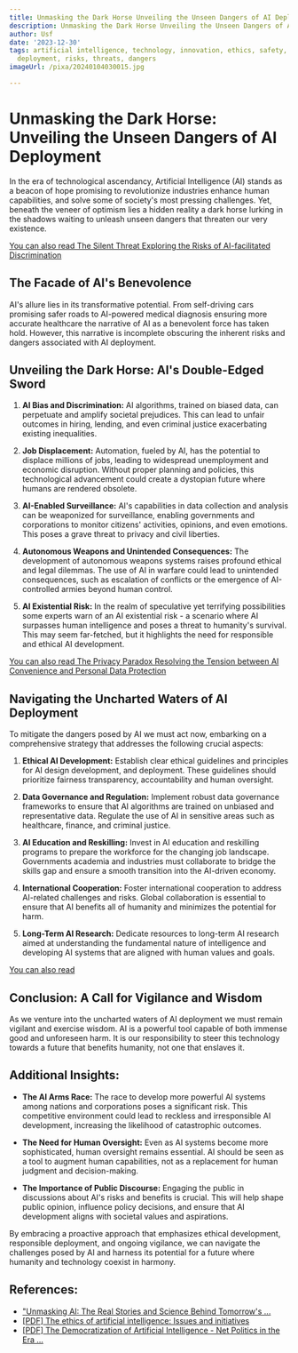 ```yaml
---
title: Unmasking the Dark Horse Unveiling the Unseen Dangers of AI Deployment
description: Unmasking the Dark Horse Unveiling the Unseen Dangers of AI Deployment
author: Usf
date: '2023-12-30'
tags: artificial intelligence, technology, innovation, ethics, safety, regulation,
  deployment, risks, threats, dangers
imageUrl: /pixa/20240104030015.jpg

---
```

# Unmasking  the Dark Horse: Unveiling the Unseen Dangers of AI Deployment

In the  era of technological ascendancy, Artificial Intelligence (AI) stands as a beacon of hope promising to revolutionize industries enhance human capabilities, and solve some of  society's most pressing challenges. Yet, beneath the veneer of optimism  lies a hidden reality a dark horse lurking in  the  shadows waiting to unleash unseen dangers that threaten our very existence.

[You  can also read The Silent Threat Exploring the Risks of AI-facilitated Discrimination](The%20Silent%20Threat%20Exploring%20the%20Risks%20of%20AI-facilitated%20Discrimination)


##  The Facade  of AI's Benevolence

AI's allure lies in its transformative potential. From self-driving cars promising safer roads to AI-powered medical diagnosis ensuring more accurate healthcare  the narrative of AI as a  benevolent force has taken hold. However,  this narrative is incomplete obscuring the inherent risks and dangers associated  with AI deployment.

## Unveiling the Dark Horse: AI's Double-Edged Sword

1. **AI Bias and Discrimination:** AI algorithms,  trained on biased  data, can perpetuate and amplify societal prejudices. This can lead  to unfair outcomes in hiring, lending, and even criminal justice exacerbating existing  inequalities.

2. **Job Displacement:** Automation, fueled by AI, has the potential to displace millions of jobs, leading to widespread unemployment and economic disruption. Without proper  planning and policies,  this technological advancement  could create  a dystopian future where humans are rendered obsolete.

3. **AI-Enabled Surveillance:** AI's capabilities in data collection and  analysis can be weaponized for surveillance, enabling governments and corporations to monitor citizens' activities,  opinions,  and  even emotions. This poses a  grave threat to  privacy and civil liberties.

4. **Autonomous Weapons and Unintended Consequences:** The development of autonomous weapons  systems raises profound ethical and  legal dilemmas. The use of AI in warfare could lead to unintended  consequences, such as escalation of conflicts or  the emergence of AI-controlled armies beyond human control.

5. **AI Existential Risk:** In the realm of speculative yet  terrifying possibilities some  experts warn of an AI existential risk -  a scenario where AI surpasses  human intelligence and poses a  threat to humanity's  survival. This may seem far-fetched, but it highlights the need for responsible and  ethical AI development.

[You can also read The Privacy Paradox  Resolving the Tension between AI Convenience and Personal Data Protection](The%20Privacy%20Paradox%20Resolving%20the%20Tension%20between%20AI%20Convenience%20and%20Personal%20Data%20Protection)


## Navigating the  Uncharted Waters of AI Deployment

To mitigate the dangers posed by AI we must act now, embarking on  a  comprehensive strategy that addresses the following crucial aspects:

1. **Ethical AI Development:** Establish clear ethical  guidelines and principles for AI  design development, and deployment.  These guidelines  should prioritize fairness transparency, accountability and  human oversight.

2. **Data Governance and Regulation:** Implement robust data governance frameworks to ensure that AI algorithms are trained on  unbiased and representative data. Regulate the use of AI in sensitive areas such as healthcare, finance, and criminal justice.

3. **AI Education and Reskilling:** Invest in AI education and reskilling programs  to prepare  the workforce for the changing job landscape. Governments academia and industries must collaborate to bridge the skills gap and ensure a  smooth transition into the AI-driven economy.

4.  **International Cooperation:** Foster international cooperation to address AI-related  challenges and risks. Global collaboration is essential to ensure that AI benefits all of humanity and minimizes  the potential for harm.

5. **Long-Term AI Research:** Dedicate resources to long-term AI research aimed at understanding the fundamental nature of intelligence and developing AI systems that are aligned with human values and  goals.

[You can also read ]()


## Conclusion:  A Call for Vigilance and Wisdom

As we  venture into the uncharted waters of AI  deployment we must remain  vigilant and exercise wisdom. AI is  a powerful tool capable of both immense good and unforeseen harm. It is  our responsibility to steer this technology towards a future that benefits humanity, not one  that enslaves it.

## Additional Insights:

- **The AI Arms Race:** The race to develop more powerful AI systems among nations and corporations poses  a significant risk. This  competitive environment could lead to reckless and irresponsible AI development, increasing the likelihood of catastrophic outcomes.

- **The Need for Human  Oversight:** Even as AI systems become more sophisticated, human oversight remains essential. AI should be seen as a tool to augment human  capabilities, not as a replacement for  human judgment and decision-making.

- **The Importance of Public Discourse:** Engaging the public  in discussions about AI's risks and benefits is crucial.  This will help shape public opinion, influence policy decisions, and ensure that AI development aligns with societal values  and aspirations.

By embracing a  proactive approach that emphasizes ethical development, responsible deployment, and ongoing vigilance, we can navigate the challenges posed by AI  and harness its potential  for a future where humanity and  technology coexist in harmony.

## References:
- ["Unmasking AI: The Real Stories and Science Behind Tomorrow's ...](https://www.prnewswire.com/news-releases/unmasking-ai-the-real-stories-and-science-behind-tomorrows-intelligence-by-david-adams-callner--a-trailblazing-book-launched-on-the-auspicious-occasion-of-his-daughters-birth-302000179.html)
- [[PDF] The ethics of artificial intelligence: Issues and initiatives](https://www.europarl.europa.eu/RegData/etudes/STUD/2020/634452/EPRS_STU(2020)634452_EN.pdf)
- [[PDF] The Democratization of Artificial Intelligence - Net Politics in the Era ...](https://library.oapen.org/bitstream/id/61810f6f-bf40-404d-b688-61e9ac3405a4/external_content.pdf)
